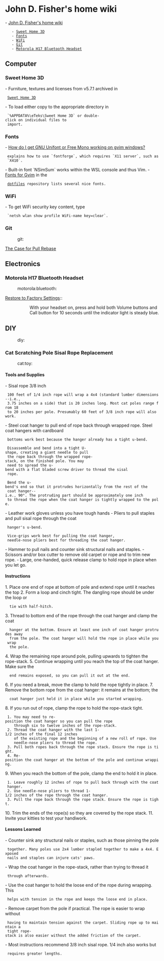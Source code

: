 = John D. Fisher's home wiki =

- [[#John D. Fisher's home wiki|John D. Fisher's home wiki]]
    - [[#John D. Fisher's home wiki#Sweet Home 3D|Sweet Home 3D]]
    - [[#John D. Fisher's home wiki#Fonts|Fonts]]
    - [[#John D. Fisher's home wiki#WiFi|WiFi]]
    - [[#John D. Fisher's home wiki#Git|Git]]
    - [[#John D. Fisher's home wiki#Motorola H17 Bluetooth Headset|Motorola H17 Bluetooth Headset]]

== Computer ==

=== Sweet Home 3D ===

- Furniture, textures and licenses from v5.7.1 archived in
  [[file:~/userprofile/Documents/SweetHome3D/|Sweet Home 3D]]
- To load either copy to the appropriate directory in
  `%APPDATA%\eTeks\Sweet Home 3D` or double-click on individual files to
  import.

=== Fonts ===

- [[https://stackoverflow.com/questions/10290912/|How do I get GNU Unifont or Free Mono working on gvim windows?]]
  explains how to use `fontforge`, which requires `X11 server`, such as `X410`.
- Built-in font `NSimSum` works within the WSL console and thus Vim.
- [[https://github.com/jfishe/dotfiles#fonts-for-gvim|Fonts for Gvim]] in the
  [[https://github.com/jfishe/dotfiles|dotfiles]] repository lists several nice fonts.

=== WiFi ===

- To get WiFi security key content, type
  `netsh wlan show profile WiFi-name key=clear`.

=== Git ===
:git:

[[https://megakemp.com/2019/03/20/the-case-for-pull-rebase/|The Case for Pull Rebase]]

{{{ bash
git pull --rebase|-r # Normal to avoid merge commits.
git pull --rebase=preserve # When local merge commit preserved, like Pull Request.
git config --global pull.rebase preserve

# if you're on Git 2.18 or later
git pull --rebase=merges
git config --global pull.rebase merges
}}}

== Electronics ==

=== Motorola H17 Bluetooth Headset ===
:motorola:bluetooth:

[[https://support.motorola.com/uk/en/solution/ms36639|Restore to Factory Settings]]::
:: With your headset on, press and hold both Volume buttons and Call button for 10 seconds until the indicator light is steady blue.

== DIY ==
:diy:

=== Cat Scratching Pole Sisal Rope Replacement ===
:cat:toy:

==== Tools and Supplies ====

- Sisal rope 3/8 inch

  100 feet of 1/4 inch rope will wrap a 4x4 (standard lumber dimensions--i.e.,
  3.75 inches on a side) that is 20 inches long. Most cat poles range from 18
  to 20 inches per pole. Presumably 60 feet of 3/8 inch rope will also work.

- Steel coat hanger to pull end of rope back through wrapped rope. Steel coat hangers with cardboard
  bottoms work best because the hanger already has a tight u-bend.

  Disassemble and bend into a tight U-shape, creating a giant needle to pull
  the rope back through the wrapped rope-stack, on the finished pole. You may
  need to spread the u-bend with a flat bladed screw driver to thread the sisal
  rope.

  Bend the u-bend's end so that it protrudes horizontally from the rest of the
  coat hanger--i.e., 90°. The protruding part should be approximately one inch
  to thread the rope when the coat hanger is tightly wrapped to the pole.

- Leather work gloves unless you have tough hands
- Pliers to pull staples and pull sisal rope through the coat
  hanger's u-bend.

  Vice-grips work best for pulling the coat hanger,
  needle-nose pliers best for threading the coat hanger.

- Hammer to pull nails and counter sink structural nails and staples.
- Scissors and/or box cutter to remove old carpet or rope and to trim new rope.
- Large, one-handed, quick release clamp to hold rope in place when you let go.

==== Instructions ====

1. Place one end of rope at bottom of pole and extend rope until it reaches the top
2. Form a loop and cinch tight. The dangling rope should be under the loop or
   tie with half-hitch.
3. Thread to bottom end of the rope through the coat hanger and clamp the coat
   hanger at the bottom. Ensure at least one inch of coat hanger protrudes away
   from the pole. The coat hanger will hold the rope in place while you wrap
   the pole.
4. Wrap the remaining rope around pole, pulling upwards to tighten the rope-stack.
5. Continue wrapping until you reach the top of the coat hanger. Make sure the
   end remains exposed, so you can pull it out at the end.
6. If you need a break, move the clamp to hold the rope tightly in place.
7. Remove the bottom rope from the coat hanger: it remains at the bottom; the
   coat hanger just held it in place while you started wrapping.
8. If you run out of rope, clamp the rope to hold the rope-stack tight.
  1. You may need to re-position the coat hanger so you can pull the rope
     through six to twelve inches of the rope-stack.
  2. Thread the coat hanger with the last 1-1/2 inches of the final 12 inches
     of the existing rope and the beginning of a new roll of rope. Use
     needle-nose pliers to thread the rope.
  3. Pull both ropes back through the rope stack. Ensure the rope is tight.
  4. Re-position the coat hanger at the bottom of the pole and continue wrapping.
9. When you reach the bottom of the pole, clamp the end to hold it in place.
  1. Leave roughly 12 inches of rope to pull back through with the coat hanger.
  2. Use needle-nose pliers to thread 1-1/2 inches of the rope through the coat hanger.
  3. Pull the rope back through the rope stack. Ensure the rope is tight.
10. Trim the ends of the rope(s) so they are covered by the rope stack.
11. Invite your kitties to test your handiwork.

==== Lessons Learned ====

- Counter sink any structural nails or staples, such as those pinning the pole
  together. Many poles use 2x4 lumber stapled together to make a 4x4. Exposed
  nails and staples can injure cats' paws.
- Wrap the coat hanger in the rope-stack, rather than trying to thread it
  through afterwards.
- Use the coat hanger to hold the loose end of the rope during wrapping. This
  helps with tension in the rope and keeps the loose end in place.
- Remove carpet from the pole if practical. The rope is easier to wrap without
  having to maintain tension against the carpet. Sliding rope up to maintain a
  tight rope-stack is also easier without the added friction of the carpet.
- Most instructions recommend 3/8 inch sisal rope. 1/4 inch also works but
  requires greater lengths.
